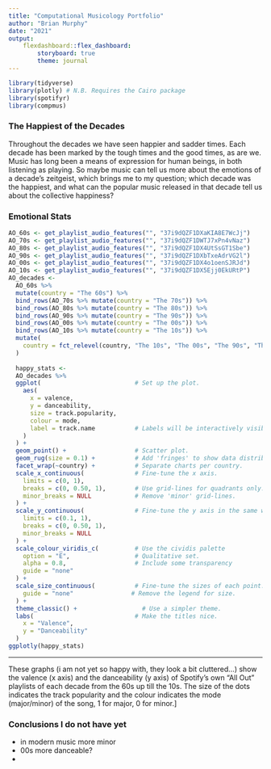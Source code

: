 ```yaml
---
title: "Computational Musicology Portfolio"
author: "Brian Murphy"
date: "2021"
output: 
    flexdashboard::flex_dashboard:
        storyboard: true
        theme: journal
---
```


```r
library(tidyverse)
library(plotly) # N.B. Requires the Cairo package
library(spotifyr)
library(compmus)
```

### The Happiest of the Decades 

Throughout the decades we have seen happier and sadder times. Each decade has been marked by the tough times and the good times, as are we. Music has long been a means of expression for human beings, in both listening as playing. So maybe music can tell us more about the emotions of a decade's zeitgeist, which brings me to my question; which decade was the happiest, and what can the popular music released in that decade tell us about the collective happiness?

### Emotional Stats

```r
AO_60s <- get_playlist_audio_features("", "37i9dQZF1DXaKIA8E7WcJj")
AO_70s <- get_playlist_audio_features("", "37i9dQZF1DWTJ7xPn4vNaz")
AO_80s <- get_playlist_audio_features("", "37i9dQZF1DX4UtSsGT1Sbe")
AO_90s <- get_playlist_audio_features("", "37i9dQZF1DXbTxeAdrVG2l")
AO_00s <- get_playlist_audio_features("", "37i9dQZF1DX4o1oenSJRJd")
AO_10s <- get_playlist_audio_features("", "37i9dQZF1DX5Ejj0EkURtP")
AO_decades <-
  AO_60s %>%
  mutate(country = "The 60s") %>%
  bind_rows(AO_70s %>% mutate(country = "The 70s")) %>%
  bind_rows(AO_80s %>% mutate(country = "The 80s")) %>% 
  bind_rows(AO_90s %>% mutate(country = "The 90s")) %>%
  bind_rows(AO_00s %>% mutate(country = "The 00s")) %>%
  bind_rows(AO_10s %>% mutate(country = "The 10s")) %>%
  mutate(
    country = fct_relevel(country, "The 10s", "The 00s", "The 90s", "The 80s", "The 70s", "The 60s")
  )
  
  happy_stats <-
  AO_decades %>%
  ggplot(                          # Set up the plot.
    aes(
      x = valence,
      y = danceability,
      size = track.popularity,
      colour = mode,
      label = track.name           # Labels will be interactively visible.
    )
  ) +
  geom_point() +                   # Scatter plot.
  geom_rug(size = 0.1) +           # Add 'fringes' to show data distribution.
  facet_wrap(~country) +           # Separate charts per country.
  scale_x_continuous(              # Fine-tune the x axis.
    limits = c(0, 1),
    breaks = c(0, 0.50, 1),        # Use grid-lines for quadrants only.
    minor_breaks = NULL            # Remove 'minor' grid-lines.
  ) +
  scale_y_continuous(              # Fine-tune the y axis in the same way.
    limits = c(0.1, 1),
    breaks = c(0, 0.50, 1),
    minor_breaks = NULL
  ) +
  scale_colour_viridis_c(          # Use the cividis palette
    option = "E",                  # Qualitative set.
    alpha = 0.8,                   # Include some transparency
    guide = "none"
  ) +
  scale_size_continuous(           # Fine-tune the sizes of each point.
    guide = "none"                # Remove the legend for size.
  ) +
  theme_classic() +                  # Use a simpler theme.
  labs(                            # Make the titles nice.
    x = "Valence",
    y = "Danceability"
  )
ggplotly(happy_stats)
```

***

These graphs (i am not yet so happy with, they look a bit cluttered...) show the valence (x axis) and the danceability (y axis) of Spotify's own "All Out" playlists of each decade from the 60s up till the 10s. The size of the dots indicates the track popularity and the colour indicates the mode (major/minor) of the song, 1 for major, 0 for minor.]

### Conclusions I do not have yet

- in modern music more minor
- 00s more danceable?
- 